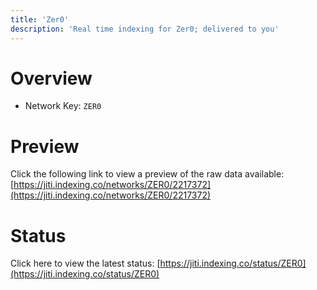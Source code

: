 ```yaml
---
title: 'Zer0'
description: 'Real time indexing for Zer0; delivered to you'
---
```


# Overview
- Network Key: `ZER0`

# Preview
Click the following link to view a preview of the raw data available: [https://jiti.indexing.co/networks/ZER0/2217372](https://jiti.indexing.co/networks/ZER0/2217372)

# Status
Click here to view the latest status: [https://jiti.indexing.co/status/ZER0](https://jiti.indexing.co/status/ZER0)

